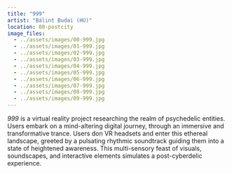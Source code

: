 ```yaml
---
title: "999"
artist: "Bálint Budai (HU)"
location: 00-postcity
image_files:
  - ../assets/images/00-999.jpg
  - ../assets/images/01-999.jpg
  - ../assets/images/02-999.jpg
  - ../assets/images/03-999.jpg
  - ../assets/images/04-999.jpg
  - ../assets/images/05-999.jpg
  - ../assets/images/06-999.jpg
  - ../assets/images/07-999.jpg
  - ../assets/images/08-999.jpg
  - ../assets/images/09-999.jpg
---
```


_999_ is a virtual reality project researching the realm of psychedelic entities. Users embark on a mind-altering digital journey, through an immersive and transformative trance.
Users don VR headsets and enter this ethereal landscape, greeted by a pulsating rhythmic soundtrack guiding them into a state of heightened awareness. This multi-sensory feast of visuals, soundscapes, and interactive elements simulates a post-cyberdelic experience.
